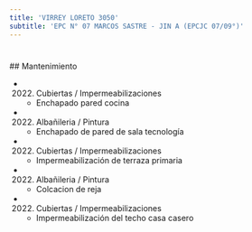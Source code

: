 ```yaml
---
title: 'VIRREY LORETO 3050'
subtitle: 'EPC N° 07 MARCOS SASTRE - JIN A (EPCJC 07/09°)'
---
```


#


 ## Mantenimiento

*  (2022) Cubiertas / Impermeabilizaciones 
    + Enchapado pared cocina

*  (2022) Albañileria / Pintura 
    + Enchapado de pared de sala tecnología

*  (2022) Cubiertas / Impermeabilizaciones 
    + Impermeabilización de terraza  primaria

*  (2022) Albañileria / Pintura 
    + Colcacion de reja

*  (2022) Cubiertas / Impermeabilizaciones 
    + Impermeabilización del techo casa casero



